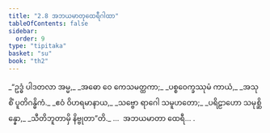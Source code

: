 ```yaml
---
title: "2.8 အဘယမာတုထေရီဂါထာ"
tableOfContents: false
sidebar:
  order: 9
type: "tipitaka"
basket: "su"
book: "th2"
---
```



<DynamicBreadcrumb />

<Division number="33" book="th2">

<Paragraph number="60" type="verses" book="th2">
_“ဥဒ္ဓံ ပါဒတလာ အမ္မ,_  
_အဓော ဝေ ကေသမတ္ထကာ;_  
_ပစ္စဝေက္ခဿုမံ ကာယံ,_  
_အသုစိံ ပူတိဂန္ဓိကံ._  

</Paragraph>

</Division>
<Division number="34" book="th2">

<Paragraph number="61" type="verses" book="th2">
_ဧဝံ ဝိဟရမာနာယ,_  
_သဗ္ဗော ရာဂေါ သမူဟတော;_  
_ပရိဠာဟော သမုစ္ဆိန္နော,_  
_သီတိဘူတာမှိ နိဗ္ဗုတာ”တိ._  


</Paragraph>
</Division>

<Paragraph number="62" type="center" book="th2">
…  အဘယမာတာ ထေရီ… .
</Paragraph>